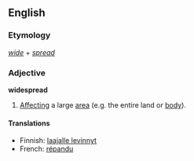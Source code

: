 ==English==
===Etymology===
''[[wide]]'' + ''[[spread]]''

===Adjective===
'''widespread'''

#[[Affect]]ing a large [[area]] (e.g. the entire land or [[body]]).

====Translations====
*Finnish: [[laajalle levinnyt]]
*French: [[répandu]]